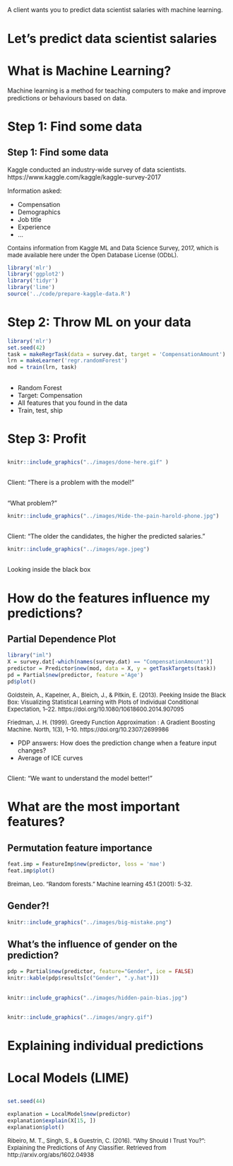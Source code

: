 ##  {.emphasizedabit}
A client wants you to predict data scientist salaries with machine learning.  

## {.center data-background=../images/wow.jpg data-background-size=contain}



# Let's predict data scientist salaries



# What is Machine Learning?

<div class="notes">
Machine learning is a method for teaching computers to make and improve predictions or behaviours based on data.
</div>

## {data-background=../images/magic.jpg data-background-size=contain}



# Step 1: Find some data


## Step 1: Find some data

Kaggle conducted an industry-wide survey of data scientists. 
https://www.kaggle.com/kaggle/kaggle-survey-2017

Information asked:  

- Compensation
- Demographics
- Job title
- Experience
- ...


<font size="2">Contains information from Kaggle ML and Data Science Survey, 2017, which is made available here under the Open Database License (ODbL).</font>



```r
library('mlr')
library('ggplot2')
library('tidyr')
library('lime')
source('../code/prepare-kaggle-data.R')
```



# Step 2: Throw ML on your data

```r
library('mlr')
set.seed(42)
task = makeRegrTask(data = survey.dat, target = 'CompensationAmount')
lrn = makeLearner('regr.randomForest')
mod = train(lrn, task)
```


## {.center data-background=../images/comp-dog.gif data-background-size=contain}

<div class="notes">
- Random Forest
- Target: Compensation
- All features that you found in the data
- Train, test, ship
</div>

# Step 3: Profit {.center}

## {data-background=../images/done-here.gif data-background-size=contain}
```r
knitr::include_graphics("../images/done-here.gif" )
```

##  {.emphasizedabit}

Client: "There is a problem with the model!"

##  {.emphasizedabit .center data-background=../images/Hide-the-pain-harold-phone.jpg data-background-size=cover}

"What problem?"

```r
knitr::include_graphics("../images/Hide-the-pain-harold-phone.jpg")
```


## {.emphasizedabit}

Client: "The older the candidates, the higher the predicted salaries."

```r
knitr::include_graphics("../images/age.jpeg")
```

##  {.emphasizedabit .center data-background=../images/black-box.gif data-background-size=cover}

<div class="white">
Looking inside the black box
</div>

# How do the features influence my predictions?

## Partial Dependence Plot

```r
library("iml")
X = survey.dat[-which(names(survey.dat) == "CompensationAmount")]
predictor = Predictor$new(mod, data = X, y = getTaskTargets(task))
pd = Partial$new(predictor, feature ='Age')
pd$plot() 
```


<font size="2">Goldstein, A., Kapelner, A., Bleich, J., & Pitkin, E. (2013). Peeking Inside the Black Box: Visualizing Statistical Learning with Plots of Individual Conditional Expectation, 1–22. https://doi.org/10.1080/10618600.2014.907095 </font>

<font size="2">Friedman, J. H. (1999). Greedy Function Approximation : A Gradient Boosting Machine. North, 1(3), 1–10. https://doi.org/10.2307/2699986 </font>

<div class="notes">
- PDP answers: How does the prediction change when a feature input changes?
- Average of ICE curves
</div>


##  {.emphasizedabit}

Client: "We want to understand the model better!"

# What are the most important features?

## Permutation feature importance

```r
feat.imp = FeatureImp$new(predictor, loss = 'mae')
feat.imp$plot()
```

<font size="2">Breiman, Leo. "Random forests." Machine learning 45.1 (2001): 5-32. </font>

## Gender?! {.emphasizedabit .center data-background=../images/big-mistake.png data-background-size=contain}

```r
knitr::include_graphics("../images/big-mistake.png")
```

## What's the influence of gender on the prediction?

```r
pdp = Partial$new(predictor, feature="Gender", ice = FALSE)
knitr::kable(pdp$results[c("Gender", ".y.hat")])
```


## {.center data-background=../images/hidden-pain-bias.jpg data-background-size=contain}

```r
knitr::include_graphics("../images/hidden-pain-bias.jpg")
```

## {.center data-background=../images/angry.gif data-background-size=contain}

```r
knitr::include_graphics("../images/angry.gif")
```

# Explaining individual predictions


# Local Models (LIME)

## {.center data-background=../images/lime-fitting-1.png data-background-size=contain}

## 
```r
set.seed(44)
```


```r
explanation = LocalModel$new(predictor)
explanation$explain(X[15, ])
explanation$plot()
```


<font size="2">Ribeiro, M. T., Singh, S., & Guestrin, C. (2016). “Why Should I Trust You?”: Explaining the Predictions of Any Classifier. Retrieved from http://arxiv.org/abs/1602.04938</font>
